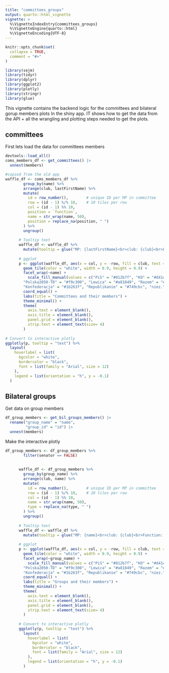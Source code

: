```yaml
---
title: "committees_groups"
output: quarto::html_vignette
vignette: >
  %\VignetteIndexEntry{committees_groups}
  %\VignetteEngine{quarto::html}
  %\VignetteEncoding{UTF-8}
---
```


```r
knitr::opts_chunk$set(
  collapse = TRUE,
  comment = "#>"
)
```

```r
library(sejm)
library(tidyr)
library(dplyr)
library(ggplot2)
library(plotly)
library(stringr)
library(glue)
```

This vignette contains the backend logic for the committees and bilateral gorup members plots In the shiny app. IT shows how to get the data from the API + all the wrangling and plotting steps needed to get the plots.

## committees

First lets load the data for committees members

```r
devtools::load_all()
coms_members_df <- get_committees() |>
  unnest(members)
```

```r
#copied from the old app
waffle_df <- coms_members_df %>%
        group_by(name) %>%
        arrange(club, lastFirstName) %>%
        mutate(
          id = row_number(),        # unique ID per MP in committee
          row = (id - 1) %/% 10,    # 10 tiles per row
          col = (id - 1) %% 10,
          position = `function`,
          name = str_wrap(name, 50),
          position = replace_na(position, " ")
        ) %>%
        ungroup() 
      
      # Tooltip text
      waffle_df <- waffle_df %>%
        mutate(tooltip = glue("MP: {lastFirstName}<br>club: {club}<br>Function: {position}"))
      
      # ggplot
      p <- ggplot(waffle_df, aes(x = col, y = -row, fill = club, text = tooltip)) +
        geom_tile(color = "white", width = 0.9, height = 0.9) +
        facet_wrap(~name) +
          scale_fill_manual(values = c("PiS" = "#012b7f", "KO" = "#d41c3c", "PSL-TD" = "#3cb43c",
        "Polska2050-TD" = "#f9c300", "Lewica" = "#a81849", "Razem" = "#870f57",
        "Konfederacja" = "#1b263f", "Republikanie" = "#749cbc", "niez." = "#000000")) +
        coord_equal() +
        labs(title = "Committees and their members") +
        theme_minimal() +
        theme(
          axis.text = element_blank(),
          axis.title = element_blank(),
          panel.grid = element_blank(),
          strip.text = element_text(size= 4)
        )
      
# Convert to interactive plotly
ggplotly(p, tooltip = "text") %>%
  layout(
    hoverlabel = list(
      bgcolor = "white", 
      bordercolor = "black", 
      font = list(family = "Arial", size = 12)
    ),
    legend = list(orientation = "h", y = -0.1)
  )
```

## Bilateral groups

Get data on group members

```r
df_group_members <- get_bil_groups_members() |>
  rename("group_name" = "name",
         "group_id" = "id") |>
  unnest(members)
```

Make the interactive plotly

```r
df_group_members <- df_group_members %>%
        filter(senator == FALSE)
      
      
      waffle_df <- df_group_members %>%
        group_by(group_name) %>%
        arrange(club, name) %>%
        mutate(
          id = row_number(),        # unique ID per MP in committee
          row = (id - 1) %/% 10,    # 10 tiles per row
          col = (id - 1) %% 10,
          name = str_wrap(name, 50),
          type = replace_na(type, " ")
        ) %>%
        ungroup() 
      
      # Tooltip text
      waffle_df <- waffle_df %>%
        mutate(tooltip = glue("MP: {name}<br>club: {club}<br>Function: {type}"))
      
      # ggplot
      p <- ggplot(waffle_df, aes(x = col, y = -row, fill = club, text = tooltip)) +
        geom_tile(color = "white", width = 0.9, height = 0.9) +
        facet_wrap(~group_name) +
          scale_fill_manual(values = c("PiS" = "#012b7f", "KO" = "#d41c3c", "PSL-TD" = "#3cb43c",
        "Polska2050-TD" = "#f9c300", "Lewica" = "#a81849", "Razem" = "#870f57",
        "Konfederacja" = "#1b263f", "Republikanie" = "#749cbc", "niez." = "#000000")) +
        coord_equal() +
        labs(title = "Groups and their members") +
        theme_minimal() +
        theme(
          axis.text = element_blank(),
          axis.title = element_blank(),
          panel.grid = element_blank(),
          strip.text = element_text(size= 4)
        )
      
      # Convert to interactive plotly
      ggplotly(p, tooltip = "text") %>%
        layout(
          hoverlabel = list(
            bgcolor = "white", 
            bordercolor = "black", 
            font = list(family = "Arial", size = 12)
          ),
          legend = list(orientation = "h", y = -0.1)
        )
```

